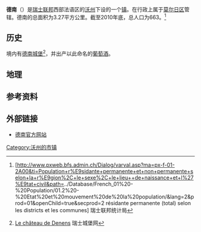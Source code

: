 {{瑞士市镇信息框
 | 市镇名称= 德南
 | 原文名称= {{lang|fr|Denens}}
 | 图片    = 
 | 纹章 = Denens-coat of arms.svg
 | 语言            = [[法语|法语]]
 | 所属州          = 沃州
 | iso-code-region = 
 | 所属区          = [[莫尔日区|莫尔日区]]
 | coordinates={{Coord|46|31|N|6|27|E|region:CH|display=it}}
 | 邮政编码        = 1135
 | 市镇代码        = 5631
 | 面积            = 3.27
 | 平均海拔        = 503
|人口            = 774
|population_as_of=2017年12月31日
 | 主页  = www.denens.ch
 | 市镇长   = Bernard Perey
 | 相邻市镇 = 
 | 友好城市 = 
|地图文件   = Karte Gemeinde Denens 2011.png
}}
'''德南'''（{{lang-fr|Denens}}）是[[瑞士联邦|瑞士联邦]]西部法语区的[[沃州|沃州]]下设的一个[[瑞士市镇|镇]]。在行政上属于[[莫尔日区|莫尔日区]]管辖。德南的总面积为3.27平方公里。截至2010年底，总人口为663。<ref>{{fr}}[http://www.pxweb.bfs.admin.ch/Dialog/varval.asp?ma=px-f-01-2A00&ti=Population+r%E9sidante+permanente+et+non+permanente+selon+la+r%E9gion%2C+le+sexe%2C+le+lieu++de+naissance+et+l%27%E9tat+civil&path=../Database/French_01%20-%20Population/01.2%20-%20Etat%20et%20mouvement%20de%20la%20population/&lang=2&prod=01&openChild=true&secprod=2 résidante permanente (total) selon les districts et les communes] {{Wayback|url=http://www.pxweb.bfs.admin.ch/Dialog/varval.asp?ma=px-f-01-2A00&ti=Population+r%E9sidante+permanente+et+non+permanente+selon+la+r%E9gion%2C+le+sexe%2C+le+lieu++de+naissance+et+l%27%E9tat+civil&path=..%2FDatabase%2FFrench_01%20-%20Population%2F01.2%20-%20Etat%20et%20mouvement%20de%20la%20population%2F&lang=2&prod=01&openChild=true&secprod=2 |date=20150102165023 }} 瑞士联邦统计局</ref>

==历史==
境内有[[德南城堡|德南城堡]]<ref>{{fr}}[http://www.swisscastles.ch/Vaud/chateau/denens.html Le château de Denens] {{Wayback|url=http://www.swisscastles.ch/Vaud/chateau/denens.html |date=20151014145037 }} 瑞士城堡网</ref>，并出产以此命名的[[葡萄酒|葡萄酒]]。

==地理==

==参考资料==
{{reflist}}

==外部链接==
*{{fr}}[http://www.denens.ch 德南官方网站] {{Wayback|url=http://www.denens.ch/ |date=20021105065952 }}

{{DEFAULTSORT:Denens}}
{{沃州莫尔日区行政区划}}
[[Category:沃州的市镇|Category:沃州的市镇]]